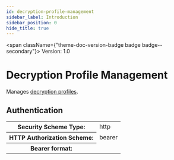 ```yaml
---
id: decryption-profile-management
sidebar_label: Introduction
sidebar_position: 0
hide_title: true
---
```



<span className={"theme-doc-version-badge badge badge--secondary"}>
  Version: 1.0
</span>

# Decryption Profile Management

Manages [decryption profiles](https://docs.paloaltonetworks.com/network-security/security-policy/objects/decryption-profile).

<div style={{ marginBottom: "2rem" }}>
  <h2 id={"authentication"} style={{ marginBottom: "1rem" }}>
    Authentication
  </h2>
  <Tabs>
    <TabItem label={"Bearer"} value={"Bearer"}>
      <div>
        <table>
          <tbody>
            <tr>
              <th>Security Scheme Type:</th>
              <td>http</td>
            </tr>
            <tr>
              <th>HTTP Authorization Scheme:</th>
              <td>bearer</td>
            </tr>
            <tr>
              <th>Bearer format:</th>
              <td></td>
            </tr>
          </tbody>
        </table>
      </div>
    </TabItem>
  </Tabs>
</div>
